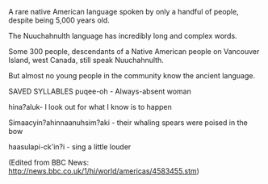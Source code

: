 A rare native American language spoken by only a handful of people, despite being 5,000 years old.

The Nuuchahnulth language has incredibly long and complex words.

Some 300 people, descendants of a Native American people on Vancouver Island, west Canada, still speak Nuuchahnulth.

But almost no young people in the community know the ancient language.

SAVED SYLLABLES
puqee-oh - Always-absent woman

hina?aluk- I look out for what I know is to happen

Simaacyin?ahinnaanuhsim?aki - their whaling spears were poised in the bow

haasulapi-ck'in?i - sing a little louder

(Edited from BBC News: http://news.bbc.co.uk/1/hi/world/americas/4583455.stm)



{{rfc}}